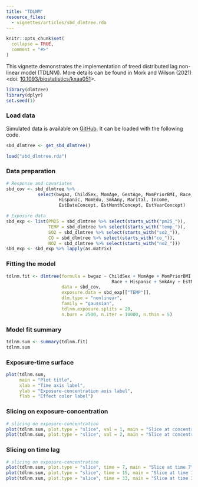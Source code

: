 ```yaml
---
title: "TDLNM"
resource_files:
  - vignettes/articles/sbd_dlmtree.rda
---
```


```r
knitr::opts_chunk$set(
  collapse = TRUE,
  comment = "#>"
)
```

This vignette demonstrates the implementation of treed distributed lag non-linear model (TDLNM). More details can be found in Mork and Wilson (2021) <doi: [10.1093/biostatistics/kxaa051](https://doi.org/10.1093/biostatistics/kxaa051)>.

```r
library(dlmtree)
library(dplyr)
set.seed(1)
```

### Load data

Simulated data is available on [GitHub](https://github.com/danielmork/dlmtree/tree/master/vignettes/articles). It can be loaded with the following code.

```r
sbd_dlmtree <- get_sbd_dlmtree()
```


```r
load("sbd_dlmtree.rda")
```


### Data preparation
```r
# Response and covariates
sbd_cov <- sbd_dlmtree %>% 
            select(bwgaz, ChildSex, MomAge, GestAge, MomPriorBMI, Race,
                    Hispanic, MomEdu, SmkAny, Marital, Income,
                    EstDateConcept, EstMonthConcept, EstYearConcept)

# Exposure data
sbd_exp <- list(PM25 = sbd_dlmtree %>% select(starts_with("pm25_")),
                TEMP = sbd_dlmtree %>% select(starts_with("temp_")),
                SO2 = sbd_dlmtree %>% select(starts_with("so2_")),
                CO = sbd_dlmtree %>% select(starts_with("co_")),
                NO2 = sbd_dlmtree %>% select(starts_with("no2_")))
sbd_exp <- sbd_exp %>% lapply(as.matrix)
```

### Fitting the model
```r
tdlnm.fit <- dlmtree(formula = bwgaz ~ ChildSex + MomAge + MomPriorBMI + 
                                        Race + Hispanic + SmkAny + EstMonthConcept,
                     data = sbd_cov,
                     exposure.data = sbd_exp[["TEMP"]],
                     dlm.type = "nonlinear",
                     family = "gaussian",
                     tdlnm.exposure.splits = 20,
                     n.burn = 2500, n.iter = 10000, n.thin = 5)
```

### Model fit summary
```r
tdlnm.sum <- summary(tdlnm.fit)
tdlnm.sum
```

### Exposure-time surface
```r
plot(tdlnm.sum, 
     main = "Plot title", 
     xlab = "Time axis label", 
     ylab = "Exposure-concentration axis label", 
     flab = "Effect color label")
```

### Slicing on exposure-concentration
```r
# slicing on exposure-concentration
plot(tdlnm.sum, plot.type = "slice", val = 1, main = "Slice at concentration 1") 
plot(tdlnm.sum, plot.type = "slice", val = 2, main = "Slice at concentration 2")
```

### Slicing on time lag
```r
# slicing on exposure-concentration
plot(tdlnm.sum, plot.type = "slice", time = 7, main = "Slice at time 7")
plot(tdlnm.sum, plot.type = "slice", time = 15, main = "Slice at time 15")
plot(tdlnm.sum, plot.type = "slice", time = 33, main = "Slice at time 33")
```

